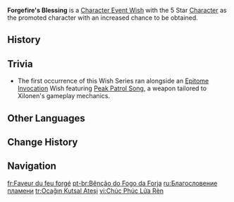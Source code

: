 {{Wish Series Infobox
|character = Xilonen
|type      = Character Event Wishes
}}
'''Forgefire's Blessing''' is a [[Character Event Wish]] with the 5 Star [[Character]] {{Wish Item|Xilonen}} as the promoted character with an increased chance to be obtained.

==History==
{{Wish History Table}}

==Trivia==
* The first occurrence of this Wish Series ran alongside an [[Epitome Invocation]] Wish featuring [[Peak Patrol Song]], a weapon tailored to Xilonen's gameplay mechanics.
==Other Languages==
{{Other Languages
|en       = Forgefire's Blessing
|zhs      = 煅火的祝赐
|zhs_rm   = Duànhuǒ de Zhùcì
|zht      = 煅火的祝賜
|zht_rm   = Duànhuǒ de Zhùcì
|zh_tl    = Forgefire's Blessing
|ja       = 鍛火の祝福
|ja_rm    = Tanka no Shukufuku{{Assumed}}
|ja_tl    = Forgefire's Blessing
|ko       = 불<->로 벼린 축복
|ko_tl    = 
|es       = Gracia forjallamas
|es_tl    = Flameforger's Gift
|fr       = Faveur du feu forgé
|fr_tl    = Forged Fire's Favor
|ru       = Благословение пламени
|ru_tl    = Flame's Blessing
|th       = เพลิงหลอมประทานพร
|th_rm    = 
|th_tl    = 
|vi       = Chúc Phúc Lửa Rèn
|vi_tl    = Forgefire's Blessing
|de       = Segen des Schmiedefeuers
|de_tl    = Blessing of the Forge Fire
|id       = Karunia Api Penempa
|id_tl    = Blessing of the Forging Fire
|pt       = Bênção do Fogo da Forja
|pt_tl    = 
|tr       = Ocağın Kutsal Ateşi
|tr_tl    = 
|it       = Benedizione delle fiamme
|it_tl    = 
}}

==Change History==
{{Change History|5.1}}

==Navigation==
{{Wish Navbox}}

[[fr:Faveur du feu forgé]]
[[pt-br:Bênção do Fogo da Forja]]
[[ru:Благословение пламени]]
[[tr:Ocağın Kutsal Ateşi]]
[[vi:Chúc Phúc Lửa Rèn]]